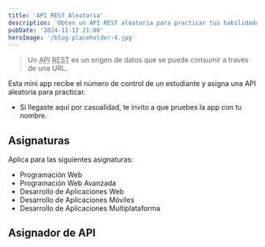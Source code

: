 ```yaml
---
title: 'API REST Aleatoria'
description: 'Obten un API REST aleatoria para practicar tus habilidades de programación.'
pubDate: '2024-11-12 21:00'
heroImage: '/blog-placeholder-4.jpg'
---
```


> Un <abbr title="Application Programming Interface">API</abbr> <abbr title="Representational State Transfer">REST</abbr> es un origen de datos que se puede consumir a través de una URL.

Esta mini app recibe el número de control de un estudiante y asigna una API aleatoria para practicar.

- Si llegaste aquí por casualidad, te invito a que pruebes la app con tu nombre.

## Asignaturas

Aplica para las siguientes asignaturas:

- Programación Web
- Programación Web Avanzada
- Desarrollo de Aplicaciones Web
- Desarrollo de Aplicaciones Móviles
- Desarrollo de Aplicaciones Multiplataforma

## Asignador de API



<RandomAPI />


